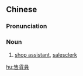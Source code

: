 {{also|售货员}}
==Chinese==
{{zh-forms|s=售货员|type=21}}

===Pronunciation===
{{zh-pron
|m=shòuhuòyuán
|c=sau6 fo3 jyun4
|mn=qz:siû-hèr-oân/xm:siû-hè-oân/zz:siû-hòe-oân
|cat=n
}}

===Noun===
{{zh-noun}}

# [[shop assistant]], [[salesclerk]]

[[hu:售貨員]]
